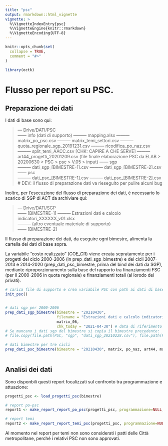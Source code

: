 ```yaml
---
title: "psc"
output: rmarkdown::html_vignette
vignette: >
  %\VignetteIndexEntry{psc}
  %\VignetteEngine{knitr::rmarkdown}
  %\VignetteEncoding{UTF-8}
---
```



```r
knitr::opts_chunk$set(
  collapse = TRUE,
  comment = "#>"
)
```

```r
library(octk)
```


# Flusso per report su PSC.

## Preparazione dei dati
I dati di base sono qui:

> 
--- Drive/DATI/PSC  
------ info  (dati di supporto)
--------- mapping.xlsx
--------- matrix_po_psc.csv
--------- matrix_temi_settori.csv
--------- quota_regionale_sgp_20191231.csv
--------- ricodifica_po_naz.csv
--------- split_temi_AACC.csv  [CHK: CAPIRE A CHE SERVE]
--------- art44_progetti_20201209.csv (file finale elaborazione PSC da ELAB > 20200630 > PSC > psc > V.05 > input)
------ sgp  
--------- dati_sgp_[BIMESTRE-1].csv
--------- dati_sgp_[BIMESTRE-2].csv
------ psc  
--------- dati_psc_[BIMESTRE-1].csv
--------- dati_psc_[BIMESTRE-2].csv
# DEV: il flusso di preparazione dati va rieseguito per pulire alcuni bug

Inoltre, per l'esecuzione del flusso di preparazione dei dati, è necessario lo scarico di SGP di ACT da archiviare qui:

> 
--- Drive/DATI/SGP  
------ [BIMESTRE-1]
--------- Estrazioni dati e calcolo indicatori_XXXXXX_v01.xlsx  
--------- (altro eventuale materiale di supporto)  
------ [BIMESTRE-2]

Il flusso di preparazione dei dati, da eseguire ogni bimestre, alimenta la cartella dei dati di base sopra. 

La variabile "costo realizzato" (COE_CR) viene creata sepratamente per i progetti del ciclo 2000-2006 (in prep_dati_sgp_bimestre) e dei cicli 2007-2013 e 2014-2020 (prep_dati_psc_bimestre, prima del bind dei dati da SGP), mediante riproporzionamento sulla base del rapporto tra finanziamenti FSC (per il 2000-2006 in quota regionale) e finanziamenti totali (al lorodo dei privati).

```r

# carica file di supporto e crea variabile PSC con path ai dati di base
init_psc()


# dati sgp per 2000-2006
prep_dati_sgp_bimestre(bimestre = "20210430",
                       filename = "Estrazioni dati e calcolo indicatori_XXXXXX.xlsx",
                       matrix_06,
                       chk_today = "2021-04-30") # data di riferimento per il calcolo dello stato procedurale
# Se mancano i dati sgp del bimestre si copia il bimestre precedente:
# file.copy(file.path(PSC, "sgp", "dati_sgp_20210228.csv"), file.path(PSC, "sgp", "dati_sgp_20210430.csv"), overwrite = TRUE)

# dati bimestre per tre cicli
prep_dati_psc_bimestre(bimestre = "20210430", matrix, po_naz, art44, matrix_1420, matrix_713, matrix_temi_settori)
 

```


## Analisi dei dati
Sono disponbili questi report focalizzati sul confronto tra programmazione e attuazione:
```r

progetti_psc <- load_progetti_psc(bimestre)

# report po-psc
report1 <- make_report_report_po_psc(progetti_psc, programmazione=NULL, visualizzati=TRUE, export=TRUE, export_xls=FALSE) 

# report temi
report2 <- make_report_report_temi_psc(progetti_psc, programmazione=NULL, visualizzati=TRUE, export=TRUE, export_xls=FALSE)


```

Al momento nel report per temi non sono considerati i patti delle Città metropolitane, perché i relativi PSC non sono approvati.


